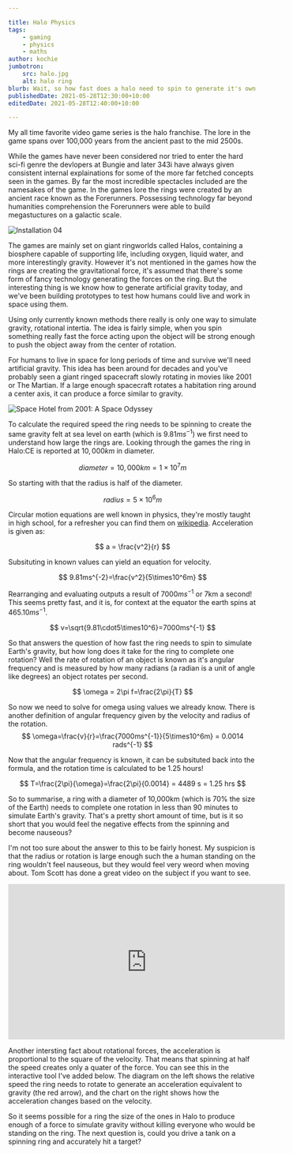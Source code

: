 ```yaml
---

title: Halo Physics
tags:
    - gaming
    - physics
    - maths
author: kochie
jumbotron:
    src: halo.jpg
    alt: halo ring
blurb: Wait, so how fast does a halo need to spin to generate it's own gravity?
publishedDate: 2021-05-28T12:30:00+10:00
editedDate: 2021-05-28T12:40:00+10:00

---
```


<link
	rel="stylesheet"
	href="https://cdn.jsdelivr.net/npm/katex@0.13.11/dist/katex.min.css"
	integrity="sha384-Um5gpz1odJg5Z4HAmzPtgZKdTBHZdw8S29IecapCSB31ligYPhHQZMIlWLYQGVoc"
	crossOrigin="anonymous" 
/>

My all time favorite video game series is the halo franchise. The lore in the
game spans over 100,000 years from the ancient past to the mid 2500s.

While the games have never been considered nor tried to enter the hard sci-fi
genre the devlopers at Bungie and later 343i have always given consistent
internal explainations for some of the more far fetched concepts seen in the
games. By far the most incredible spectacles included are the namesakes of the
game. In the games lore the rings were created by an ancient race known as the
Forerunners. Possessing technology far beyond humanities comprehension the Forerunners were able to build megastuctures on a galactic scale.

![Installation 04](/articles/01-halo-physics/halo_1.webp)

The games are mainly set on giant ringworlds called Halos, containing a biosphere capable of supporting life, including oxygen, liquid water, and more interestingly gravity. However it's not mentioned in the games how the rings are creating the gravitational force, it's assumed that there's some form of fancy technology generating the forces on the ring. But the interesting thing is we know how to generate artificial gravity today, and we've been building prototypes to test how humans could live and work in space using them.

Using only currently known methods there really is only one way to simulate
gravity, rotational intertia. The idea is fairly simple, when you spin
something really fast the force acting upon the object will be strong enough to
push the object away from the center of rotation.

For humans to live in space for long periods of time and survive we'll need artificial gravity. This idea has been around for decades and you've probably seen a giant ringed spacecraft slowly rotating in movies like 2001 or The Martian. If a large enough spacecraft rotates a habitation ring around a center axis, it can produce a force similar to gravity.

![Space Hotel from 2001: A Space Odyssey](/articles/01-halo-physics/2001_space_hotel.webp)

To calculate the required speed the ring needs to be spinning to create the
same gravity felt at sea level on earth (which is $9.81ms^{-1}$) we first need
to understand how large the rings are. Looking through the games the ring in
Halo:CE is reported at $10,000km$ in diameter.

$$ 
diameter=10,000km = 1\times10^7m 
$$

So starting with that the radius is half of the diameter.

$$ 
radius=5\times10^6m 
$$

Circular motion equations are well known in physics, they're mostly taught in
high school, for a refresher you can find them on [wikipedia](https://en.wikipedia.org/wiki/Circular_motion). Acceleration is
given as:

$$ 
a = \frac{v^2}{r} 
$$

Subsituting in known values can yield an equation for velocity.

$$ 
9.81ms^{-2}=\frac{v^2}{5\times10^6m} 
$$

Rearranging and evaluating outputs a result of $7000ms^{-1}$ or 7km a second!
This seems pretty fast, and it is, for context at the equator the earth spins
at $465.10ms^{-1}$. 

$$ 
v=\sqrt{9.81\cdot5\times10^6}=7000ms^{-1} 
$$

So that answers the question of how fast the ring needs to spin to simulate
Earth's gravity, but how long does it take for the ring to complete one
rotation? Well the rate of rotation of an object is known as it's angular
frequency and is measured by how many radians (a radian is a unit of angle like degrees) an object rotates per second.

$$ 
\omega = 2\pi f=\frac{2\pi}{T} 
$$

So now we need to solve for omega using values we already know. There is
another definition of angular frequency given by the velocity and radius of the
rotation.
$$ 
\omega=\frac{v}{r}=\frac{7000ms^{-1}}{5\times10^6m} = 0.0014 rads^{-1} 
$$

Now that the angular frequency is known, it can be subsituted back into the
formula, and the rotation time is calculated to be 1.25 hours!

$$ 
T=\frac{2\pi}{\omega}=\frac{2\pi}{0.0014} = 4489 s = 1.25 hrs 
$$

So to summarise, a ring with a diameter of 10,000km (which is 70% the size of
the Earth) needs to complete one rotation in less than 90 minutes to simulate
Earth's gravity. That's a pretty short amount of time, but is it so short that
you would feel the negative effects from the spinning and become nauseous?

I'm not too sure about the answer to this to be fairly honest. My suspicion is that the radius or rotation is large enough such the a human standing on the ring wouldn't feel nauseous, but they would feel very weord when moving about. Tom Scott has done a great video on the subject if you want to see.

<div className="w-full my-10">
<iframe width="560" height="315" className="m-auto" src="https://www.youtube.com/embed/bJ_seXo-Enc" title="YouTube video player" frameBorder="0" allow="accelerometer; autoplay; clipboard-write; encrypted-media; gyroscope; picture-in-picture" allowFullScreen></iframe>
</div>

Another intersting fact about rotational forces, the acceleration is
proportional to the square of the velocity. That means that spinning at half
the speed creates only a quater of the force. You can see this in the
interactive tool I've added below. The diagram on the left shows the relative
speed the ring needs to rotate to generate an acceleration equivalent to
gravity (the red arrow), and the chart on the right shows how the acceleration
changes based on the velocity.

<HaloInteractive />

So it seems possible for a ring the size of the ones in Halo to produce enough
of a force to simulate gravity without killing everyone who would be standing
on the ring. The next question is, could you drive a tank on a spinning ring and accurately hit a target?
